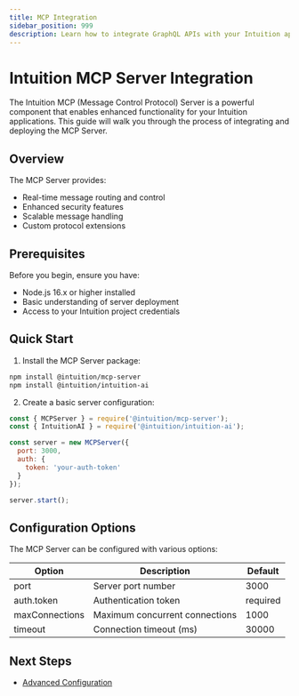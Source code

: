 ```yaml
---
title: MCP Integration
sidebar_position: 999
description: Learn how to integrate GraphQL APIs with your Intuition application
---
```


# Intuition MCP Server Integration

The Intuition MCP (Message Control Protocol) Server is a powerful component that enables enhanced functionality for your Intuition applications. This guide will walk you through the process of integrating and deploying the MCP Server.

## Overview

The MCP Server provides:
- Real-time message routing and control
- Enhanced security features
- Scalable message handling
- Custom protocol extensions

## Prerequisites

Before you begin, ensure you have:
- Node.js 16.x or higher installed
- Basic understanding of server deployment
- Access to your Intuition project credentials

## Quick Start

1. Install the MCP Server package:
```bash
npm install @intuition/mcp-server
npm install @intuition/intuition-ai
```

2. Create a basic server configuration:
```javascript
const { MCPServer } = require('@intuition/mcp-server');
const { IntuitionAI } = require('@intuition/intuition-ai');

const server = new MCPServer({
  port: 3000,
  auth: {
    token: 'your-auth-token'
  }
});

server.start();
```

## Configuration Options

The MCP Server can be configured with various options:

| Option | Description | Default |
|--------|-------------|---------|
| port | Server port number | 3000 |
| auth.token | Authentication token | required |
| maxConnections | Maximum concurrent connections | 1000 |
| timeout | Connection timeout (ms) | 30000 |

## Next Steps

- [Advanced Configuration](/guides/intuition-ai/advanced)